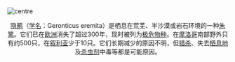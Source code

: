 <br>[[File:Waldrapp_Geronticus_eremita.jpg|centre]]<center>[[隐鹮|隐鹮]]（[[学名|学名]]：Geronticus eremita）是栖息在荒芜、半沙漠或岩石环境的一种[[朱鹭|朱鹭]]。它们已在[[欧洲|欧洲]]消失了超过300年，现时被列为[[极危物种|极危物种]]。在[[摩洛哥|摩洛哥]]南部野外只有约500只，在[[叙利亚|叙利亚]]少于10只。它们长期减少的原因不明，但[[捕猎|猎杀]]、失去[[栖息地|栖息地]]及[[杀虫剂|杀虫剂]]中毒等都是可能原因。
